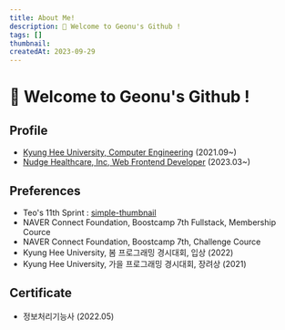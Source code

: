 ```yaml
---
title: About Me!
description: 👋 Welcome to Geonu's Github !
tags: []
thumbnail:
createdAt: 2023-09-29
---
```


# 👋 Welcome to Geonu's Github !

## Profile

- [Kyung Hee University, Computer Engineering](https://ce.khu.ac.kr/ce/user/main/view.do) (2021.09~)
- [Nudge Healthcare, Inc, Web Frontend Developer](https://github.com/cashwalk) (2023.03~)

## Preferences

- Teo's 11th Sprint : [simple-thumbnail](https://github.com/Yangjaecheon-Otter-Guardians/simple-thumbnail)
- NAVER Connect Foundation, Boostcamp 7th Fullstack, Membership Cource
- NAVER Connect Foundation, Boostcamp 7th, Challenge Cource
- Kyung Hee University, 봄 프로그래밍 경시대회, 입상 (2022)
- Kyung Hee University, 가을 프로그래밍 경시대회, 장려상 (2021)

## Certificate

- 정보처리기능사 (2022.05)
